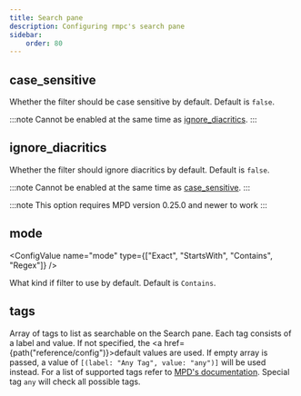 ```yaml
---
title: Search pane
description: Configuring rmpc's search pane
sidebar:
    order: 80
---
```



## case_sensitive

<ConfigValue name="case_sensitive" type="bool" />

Whether the filter should be case sensitive by default. Default is `false`.

:::note
Cannot be enabled at the same time as [ignore_diacritics](#ignore_diacritics).
:::

## ignore_diacritics

<ConfigValue name="ignore_diacritics" type="bool" />

Whether the filter should ignore diacritics by default. Default is `false`.

:::note
Cannot be enabled at the same time as [case_sensitive](#case_sensitive).
:::

:::note
This option requires MPD version 0.25.0 and newer to work
:::

## mode

<ConfigValue name="mode" type={["Exact", "StartsWith", "Contains", "Regex"]} />

What kind if filter to use by default. Default is `Contains`.

## tags

<ConfigValue name="tags" customText="<(label: <string>, value: <string>)[]>" />

Array of tags to list as searchable on the Search pane. Each tag consists of a label and value.
If not specified, the <a href={path("reference/config")}>default values</a> are used. If empty array is passed,
a value of `[(label: "Any Tag", value: "any")]` will be used instead. For a list of supported tags
refer to [MPD's documentation](https://mpd.readthedocs.io/en/latest/protocol.html#tags). Special
tag `any` will check all possible tags.
